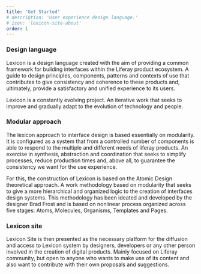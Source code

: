```yaml
---
title: 'Get Started'
# description: 'User experience design language.'
# icon: 'lexicon-site-about'
order: 1
---
```


### Design language

Lexicon is a design language created with the aim of providing a common framework for building interfaces within the Liferay product ecosystem. A guide to design principles, components, patterns and contexts of use that contributes to give consistency and coherence to these products and, ultimately, provide a satisfactory and unified experience to its users.

Lexicon is a constantly evolving project. An iterative work that seeks to improve and gradually adapt to the evolution of technology and people.

### Modular approach

The lexicon approach to interface design is based essentially on modularity. It is configured as a system that from a controlled number of components is able to respond to the multiple and different needs of liferay products. An exercise in synthesis, abstraction and coordination that seeks to simplify processes, reduce production times and, above all, to guarantee the consistency we want for the use experience.

For this, the construction of Lexicon is based on the Atomic Design theoretical approach. A work methodology based on modularity that seeks to give a more hierarchical and organized logic to the creation of interfaces design systems. This methodology has been ideated and developed by the designer Brad Frost and is based on nonlinear process organized across five stages: Atoms, Molecules, Organisms, Templates and Pages.

### Lexicon site

Lexicon Site is then presented as the necessary platform for the diffusion and access to Lexicon system by designers, developers or any other person involved in the creation of digital products. Mainly focused on Liferay community, but open to anyone who wants to make use of its content and also want to contribute with their own proposals and suggestions.